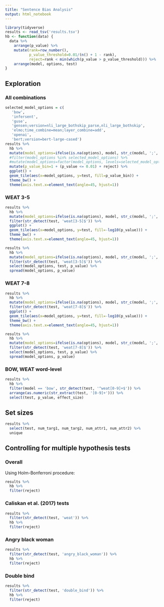 ```yaml
---
title: "Sentence Bias Analysis"
output: html_notebook
---
```


```r
library(tidyverse)
results <- read_tsv('results.tsv')
hb <- function(data) {
  data %>%
    arrange(p_value) %>%
    mutate(rank=row_number(),
           p_value_threshold=0.01/(n() + 1 - rank),
           reject=rank < min(which(p_value > p_value_threshold))) %>%
    arrange(model, options, test)
}
```

## Exploration

### All combinations

```r
selected_model_options = c(
   'bow',
   'infersent',
   'guse',
   'gensen;version=nli_large_bothskip_parse,nli_large_bothskip',
   'elmo;time_combine=mean;layer_combine=add',
   'openai',
   'bert;version=bert-large-cased')
results %>%
  hb %>%
  mutate(model_options=ifelse(is.na(options), model, str_c(model, ';', options))) %>%
  #filter(model_options %in% selected_model_options) %>%
  #mutate(model_options=factor(model_options, levels=selected_model_options)) %>%
  mutate(p_value_bin=1 + (p_value <= 0.01) + reject) %>%
  ggplot() +
  geom_tile(aes(x=model_options, y=test, fill=p_value_bin)) +
  theme_bw() +
  theme(axis.text.x=element_text(angle=45, hjust=1))
```

### WEAT 3-5

```r
results %>%
  hb %>%
  mutate(model_options=ifelse(is.na(options), model, str_c(model, ';', options))) %>%
  filter(str_detect(test, 'weat[3-5]$')) %>%
  ggplot() +
  geom_tile(aes(x=model_options, y=test, fill=-log10(p_value))) +
  theme_bw() +
  theme(axis.text.x=element_text(angle=45, hjust=1))
```

```r
results %>%
  hb %>%
  mutate(model_options=ifelse(is.na(options), model, str_c(model, ';', options))) %>%
  filter(str_detect(test, 'weat[3-5]$')) %>%
  select(model_options, test, p_value) %>%
  spread(model_options, p_value)
```

### WEAT 7-8

```r
results %>%
  hb %>%
  mutate(model_options=ifelse(is.na(options), model, str_c(model, ';', options))) %>%
  filter(str_detect(test, 'weat[7-8]$')) %>%
  ggplot() +
  geom_tile(aes(x=model_options, y=test, fill=-log10(p_value))) +
  theme_bw() +
  theme(axis.text.x=element_text(angle=45, hjust=1))
```

```r
results %>%
  hb %>%
  mutate(model_options=ifelse(is.na(options), model, str_c(model, ';', options))) %>%
  filter(str_detect(test, 'weat[7-8]$')) %>%
  select(model_options, test, p_value) %>%
  spread(model_options, p_value)
```

### BOW, WEAT word-level

```r
results %>%
  hb %>%
  filter(model == 'bow', str_detect(test, '^weat[0-9]+$')) %>%
  arrange(as.numeric(str_extract(test, '[0-9]+'))) %>%
  select(test, p_value, effect_size)
```

## Set sizes

```r
results %>%
  select(test, num_targ1, num_targ2, num_attr1, num_attr2) %>%
  unique
```

## Controlling for multiple hypothesis tests

### Overall

Using Holm-Bonferroni procedure:

```r
results %>%
  hb %>%
  filter(reject)
```

### Caliskan et al. (2017) tests

```r
results %>%
  filter(str_detect(test, 'weat')) %>%
  hb %>%
  filter(reject)
```

### Angry black woman

```r
results %>%
  filter(str_detect(test, 'angry_black_woman')) %>%
  hb %>%
  filter(reject)
```

### Double bind

```r
results %>%
  filter(str_detect(test, 'double_bind')) %>%
  hb %>%
  filter(reject)
```

